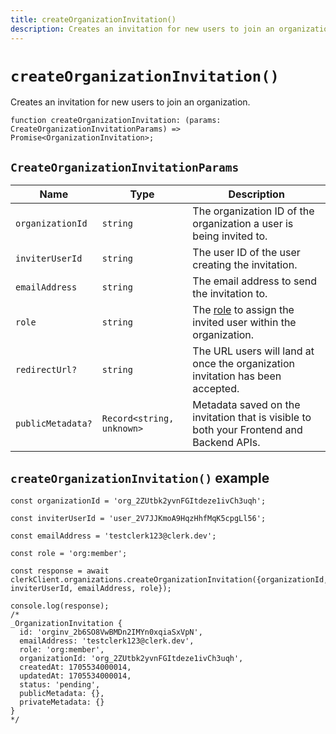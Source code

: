 ```yaml
---
title: createOrganizationInvitation()
description: Creates an invitation for new users to join an organization.
---
```


# `createOrganizationInvitation()`

Creates an invitation for new users to join an organization. 

```tsx
function createOrganizationInvitation: (params: CreateOrganizationInvitationParams) => Promise<OrganizationInvitation>;
```

## `CreateOrganizationInvitationParams`

| Name | Type | Description |
| --- | --- | --- |
| `organizationId` | `string` | The organization ID of the organization a user is being invited to. |
| `inviterUserId` | `string` | The user ID of the user creating the invitation. |
| `emailAddress` | `string` | The email address to send the invitation to. |
| `role` | `string` | The [role](/docs/organizations/roles-permissions) to assign the invited user within the organization. |
| `redirectUrl?` | `string` | The URL users will land at once the organization invitation has been accepted. | 
| `publicMetadata?` | `Record<string, unknown>` | Metadata saved on the invitation that is visible to both your Frontend and Backend APIs. | 

## `createOrganizationInvitation()` example

```tsx
const organizationId = 'org_2ZUtbk2yvnFGItdeze1ivCh3uqh';

const inviterUserId = 'user_2V7JJKmoA9HqzHhfMqK5cpgLl56';

const emailAddress = 'testclerk123@clerk.dev';

const role = 'org:member';

const response = await clerkClient.organizations.createOrganizationInvitation({organizationId, inviterUserId, emailAddress, role});

console.log(response);
/*
_OrganizationInvitation {
  id: 'orginv_2b6SO8VwBMDn2IMYn0xqiaSxVpN',
  emailAddress: 'testclerk123@clerk.dev',
  role: 'org:member',
  organizationId: 'org_2ZUtbk2yvnFGItdeze1ivCh3uqh',
  createdAt: 1705534000014,
  updatedAt: 1705534000014,
  status: 'pending',
  publicMetadata: {},
  privateMetadata: {}
}
*/
```
